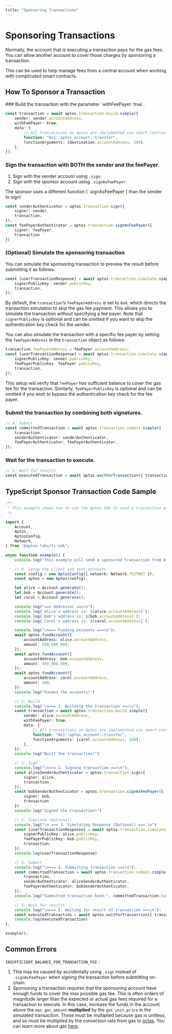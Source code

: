 ```yaml
---
title: "Sponsoring Transactions"
---
```



# Sponsoring Transactions

Normally, the account that is executing a transaction pays for the gas fees. You can allow another account to cover those charges by sponsoring a transaction.

This can be used to help manage fees from a central account when working with complicated smart contracts.

## How To Sponsor a Transaction

<Steps>
### Build the transaction with the parameter `withFeePayer: true`.

```ts filename="sponsor.ts"
const transaction = await aptos.transaction.build.simple({
    sender: sender.accountAddress,
    withFeePayer: true,
    data: {
        // All transactions on Aptos are implemented via smart contracts.
        function: "0x1::aptos_account::transfer",
        functionArguments: [destination.accountAddress, 100],
    },
});
```

### Sign the transaction with BOTH the sender and the feePayer.

1. Sign with the sender account using `.sign`.
2. Sign with the sponsor account using `.signAsFeePayer`.

<Callout type="warning">
The sponsor uses a different function (`.signAsFeePayer`) than the sender to sign!
</Callout>

```ts filename="sponsor.ts"
const senderAuthenticator = aptos.transaction.sign({
    signer: sender,
    transaction,
});
const feePayerAuthenticator = aptos.transaction.signAsFeePayer({
    signer: feePayer,
    transaction
})
```

### (Optional) Simulate the sponsoring transaction

You can simulate the sponsoring transaction to preview the result before submitting it as follows:
```ts filename="sponsor.ts"
const [userTransactionResponse] = await aptos.transaction.simulate.simple({
    signerPublicKey: sender.publicKey,
    transaction,
});
```
By default, the `transaction`’s `feePayerAddress` is set to `0x0`, which directs the transaction simulation to skip the gas fee payment. This allows you to simulate the transaction without specifying a fee payer. Note that `signerPublicKey` is optional and can be omitted if you want to skip the authentication key check for the sender.

You can also simulate the transaction with a specific fee payer by setting the `feePayerAddress` in the `transaction` object as follows:
```ts filename="sponsor.ts"
transaction.feePayerAddress = feePayer.accountAddress;
const [userTransactionResponse] = await aptos.transaction.simulate.simple({
    signerPublicKey: sender.publicKey,
    feePayerPublicKey: feePayer.publicKey,
    transaction,
});
```
This setup will verify that `feePayer` has sufficient balance to cover the gas fee for the transaction. Similarly, `feePayerPublicKey` is optional and can be omitted if you wish to bypass the authentication key check for the fee payer.

### Submit the transaction by combining both signatures.

```ts filename="sponsor.ts"
// 4. Submit
const committedTransaction = await aptos.transaction.submit.simple({
    transaction,
    senderAuthenticator: senderAuthenticator,
    feePayerAuthenticator: feePayerAuthenticator,
});
```

### Wait for the transaction to execute.

```ts filename="sponsor.ts"
// 5. Wait for results
const executedTransaction = await aptos.waitForTransaction({ transactionHash: committedTransaction.hash });
```
</Steps>

## TypeScript Sponsor Transaction Code Sample

```ts filename="sponsor.ts"
/**
 * This example shows how to use the Aptos SDK to send a transaction with a sponsor.
 */

import {
    Account,
    Aptos,
    AptosConfig,
    Network,
} from "@aptos-labs/ts-sdk";

async function example() {
    console.log("This example will send a sponsored transaction from Alice to Carol.");

    // 0. Setup the client and test accounts
    const config = new AptosConfig({ network: Network.TESTNET });
    const aptos = new Aptos(config);

    let alice = Account.generate();
    let bob = Account.generate();
    let carol = Account.generate();

    console.log("=== Addresses ===\n");
    console.log(`Alice's address is: ${alice.accountAddress}`);
    console.log(`Bob's address is: ${bob.accountAddress}`);
    console.log(`Carol's address is: ${carol.accountAddress}`);

    console.log("\n=== Funding accounts ===\n");
    await aptos.fundAccount({
        accountAddress: alice.accountAddress,
        amount: 500_000_000,
    });
    await aptos.fundAccount({
        accountAddress: bob.accountAddress,
        amount: 500_000_000,
    });
    await aptos.fundAccount({
        accountAddress: carol.accountAddress,
        amount: 100,
    });
    console.log("Funded the accounts!")

    // 1. Build
    console.log("\n=== 1. Building the transaction ===\n");
    const transaction = await aptos.transaction.build.simple({
        sender: alice.accountAddress,
        withFeePayer: true,
        data: {
            // All transactions on Aptos are implemented via smart contracts.
            function: "0x1::aptos_account::transfer",
            functionArguments: [carol.accountAddress, 100],
        },
    });
    console.log("Built the transaction!")

    // 2. Sign
    console.log("\n=== 2. Signing transaction ===\n");
    const aliceSenderAuthenticator = aptos.transaction.sign({
        signer: alice,
        transaction,
    });
    const bobSenderAuthenticator = aptos.transaction.signAsFeePayer({
        signer: bob,
        transaction
    })
    console.log("Signed the transaction!")

    // 3. Simulate (Optional)
    console.log("\n === 3. Simulating Response (Optional) === \n")
    const [userTransactionResponse] = await aptos.transaction.simulate.simple({
        signerPublicKey: alice.publicKey,
        feePayerPublicKey: bob.publicKey,
        transaction,
    });
    console.log(userTransactionResponse)

    // 4. Submit
    console.log("\n=== 4. Submitting transaction ===\n");
    const committedTransaction = await aptos.transaction.submit.simple({
        transaction,
        senderAuthenticator: aliceSenderAuthenticator,
        feePayerAuthenticator: bobSenderAuthenticator,
    });
    console.log("Submitted transaction hash:", committedTransaction.hash);

    // 5. Wait for results
    console.log("\n=== 5. Waiting for result of transaction ===\n");
    const executedTransaction = await aptos.waitForTransaction({ transactionHash: committedTransaction.hash });
    console.log(executedTransaction)
};

example();
```

## Common Errors

`INSUFFICIENT_BALANCE_FOR_TRANSACTION_FEE` :

1. This may be caused by accidentally using `.sign` instead of `.signAsFeePayer` when signing the transaction before submitting on-chain.
2. Sponsoring a transaction requires that the sponsoring account have enough funds to cover the max possible gas fee. This is often orders of magnitude larger than the expected or actual gas fees required for a transaction to execute. In this case, increase the funds in the account above the `max_gas_amount` **multiplied** by the `gas_unit_price` in the simulated transaction. These must be multiplied because gas is unitless, and so must be multiplied by the conversion rate from gas to  [octas](../../../../network/glossary.mdx#Octa). You can learn more about gas [here](../../../../network/blockchain/gas-txn-fee.mdx).
